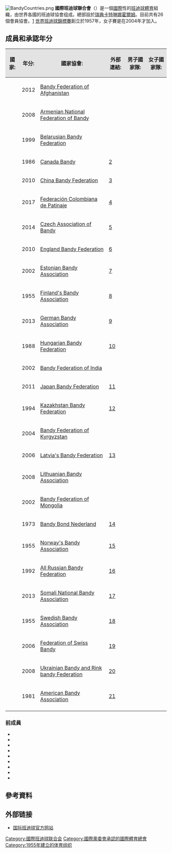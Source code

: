 {{Infobox Organization
| name = 國際班迪球聯合會
| original_name = Federation of International Bandy
| image = 國際班迪球聯合會logo.gif
| size = 100px
| caption = 
| formation = 1955年
| headquarter = [[瑞典|瑞典]][[松茲瓦爾|松茲瓦爾]]
| type = 體育運動
| leader_title= 
| leader_name = 
| membership = 26個會員協會
| website = http://www.worldbandy.com/
}}
[[File:BandyCountries.png|thumb]]
'''國際班迪球聯合會'''（{{lang-en|Federation of International Bandy，'''FIB'''}}）是一個[[國際|國際]]性的[[班迪球|班迪球]][[體育|體育]]組織，由世界各國的班迪球協會组成。總部設於[[瑞典|瑞典]][[卡特琳娜霍爾姆|卡特琳娜霍爾姆]]。目前共有26個會員協會。[https://web.archive.org/web/20181214015548/http://www.worldbandy.com/members.html]
[[世界班迪球錦標賽|世界班迪球錦標賽]]創立於1957年，女子賽是在2004年才加入。

==成員和承認年分==
{| class="wikitable sortable"
!style="background: #e3e3e3;"|國家:
!style="background: #e3e3e3;"|年分:
!style="background: #e3e3e3;"|國家協會:
!style="background: #e3e3e3;"|外部連結:
!style="background: #e3e3e3;"|男子國家隊:
!style="background: #e3e3e3;"|女子國家隊:
|-
| {{flag|Afghanistan}}
| 2012
| [[Bandy_Federation_of_Afghanistan|Bandy Federation of Afghanistan]]
|
|
|
|-
| {{flag|Armenia}}
| 2008
| [[Armenian_National_Federation_of_Bandy|Armenian National Federation of Bandy]]
|
|
|
|-
| {{flag|Belarus}}
| 1999
|[[Belarusian_Bandy_Federation|Belarusian Bandy Federation]]
|
| {{bandy|Belarus}}
|
|-
| {{flag|Canada}}
| 1986
|[[Canada_Bandy|Canada Bandy]]
|[http://www.canadabandy.ca/] {{Wayback|url=http://www.canadabandy.ca/ |date=20110706170328 }} 
| {{bandy|Canada}}
| {{bandyW|Canada}}
|-
| {{flag|China}}
| 2010  
| [[China_Bandy_Federation|China Bandy Federation]]
|[https://web.archive.org/web/20160304225611/http://www.chinabandy.org/]
|{{bandy|China}}
|{{bandyW|China}}
|-
| {{flag|Colombia}}
| 2017
| [[Federación_Colombiana_de_Patinaje|Federación Colombiana de Patinaje]]
| [http://www.patinajesobrehielo.org.co/] {{Wayback|url=http://www.patinajesobrehielo.org.co/ |date=20210109195634 }}
| 
|
|-
| {{flag|Czech Republic}}
| 2014
| [[Czech_Association_of_Bandy|Czech Association of Bandy]]
| [http://czechbandy.cz/]{{Wayback|url=http://czechbandy.cz/ |date=20141029143359 }}
| {{bandy|Czech Republic}}
|
|-
| {{flag|England}}
| 2010
| [[England_Bandy_Federation|England Bandy Federation]]
| [http://www.englandbandyfederation.co.uk/] {{Wayback|url=http://www.englandbandyfederation.co.uk/ |date=20200815194939 }}
| {{bandy|England}}
| {{bandyW|England}}
|-
| {{flag|Estonia}}
| 2002
|[[Estonian_Bandy_Association|Estonian Bandy Association]]
|[https://web.archive.org/web/20110613220129/http://www.hot.ee/estbandy/]
| {{bandy|Estonia}}
|
|-
| {{flag|Finland}}
| 1955
|[[Finland's_Bandy_Association|Finland's Bandy Association]]
|[http://www.finbandy.fi]{{Wayback|url=http://www.finbandy.fi/ |date=20100105151853 }}
|{{bandy|Finland}}
|{{bandyW|Finland}}
|-
| {{flag|Germany}}
| 2013
|[[German_Bandy_Association|German Bandy Association]]
|[http://bandy-bund.de]{{Webarchive|url=https://archive.is/20131112004310/http://bandy-bund.de/ |date=2013-11-12 }}
|{{bandy|Germany}}
|
|-
| {{flag|Hungary}}
| 1988
|[[Hungarian_Bandy_Federation|Hungarian Bandy Federation]]
|[http://www.bandy.hu/]{{Wayback|url=http://www.bandy.hu/ |date=20110721103612 }}
|{{bandy|Hungary}}
|{{BandyW|Hungary}}
|-
|{{flag|India}}
| 2002
|[[Bandy_Federation_of_India|Bandy Federation of India]] 
|
|{{bandy|India}}
|
|-
|{{flag|Japan}}
| 2011
|[[Japan_Bandy_Federation|Japan Bandy Federation]]
|[https://web.archive.org/web/20150114164752/http://bandy.or.jp/]
|{{bandy|Japan}}
|
|-
|{{flag|Kazakhstan}}
| 1994
|[[Kazakhstan_Bandy_Federation|Kazakhstan Bandy Federation]]
|[https://web.archive.org/web/20170312060741/http://kazbandy.kz/]
|{{bandy|Kazakhstan}}
|
|-
|{{flag|Kyrgyzstan}}
| 2004
|[[Bandy_Federation_of_Kyrgyzstan|Bandy Federation of Kyrgyzstan]]
|
|{{bandy|Kyrgyzstan}}
|
|-
|{{flag|Latvia}}
| 2006
|[[Latvia's_Bandy_Federation|Latvia's Bandy Federation]]
|[https://web.archive.org/web/20130522105706/http://bandy.lv/]
|{{bandy|Latvia}}
|
|-
|{{flag|Lithuania}}
| 2008
|[[Lithuanian_Bandy_Association|Lithuanian Bandy Association]]
|
|
|
|-
|{{flag|Mongolia}}
| 2002
|[[Bandy_Federation_of_Mongolia|Bandy Federation of Mongolia]]
|
|{{bandy|Mongolia}}
|
|-
|{{flag|Netherlands}}
| 1973
|[[Bandy_Bond_Nederland|Bandy Bond Nederland]]
|[http://www.bandybond.nl/] {{Wayback|url=http://www.bandybond.nl/ |date=20130127220421 }}
|{{bandy|Netherlands}}
|
|-
|{{flag|Norway}}
| 1955
|[[Norway's_Bandy_Association|Norway's Bandy Association]]
|[http://www.bandyforbundet.no/bandy/]{{Wayback|url=http://www.bandyforbundet.no/bandy/ |date=20160607040843 }}
|{{bandy|Norway}}
|{{bandyW|Norway}}
|-
|{{flag|Russia}}
| 1992
|[[All_Russian_Bandy_Federation|All Russian Bandy Federation]] 
|[http://www.rusbandy.ru/] {{Wayback|url=http://www.rusbandy.ru/ |date=20110821063717 }}
|{{bandy|Russia}}
|{{bandyW|Russia}}
|-
| {{flag|Somalia}}
| 2013
| [[Somali_National_Bandy_Association|Somali National Bandy Association]]
| [https://web.archive.org/web/20140121041220/http://www.somaliabandy2014.com/]
| {{bandy|Somalia}}
|
|-
|{{flag|Sweden}}
| 1955
|[[Swedish_Bandy_Association|Swedish Bandy Association]]
|[http://www.svenskbandy.se/]{{Wayback|url=http://www.svenskbandy.se/ |date=20100327182915 }}
|{{bandy|Sweden}}
|{{bandyW|Sweden}}
|-
|{{flag|Switzerland}}
|2006
|[[Federation_of_Swiss_Bandy|Federation of Swiss Bandy]]
|[https://web.archive.org/web/20131205231238/http://www.swissbandy.ch/index.de.htm]
|
|
|-
|{{flag|Ukraine}}
| 2008
|[[Ukrainian_Bandy_and_Rink_bandy_Federation|Ukrainian Bandy and Rink bandy Federation]]
|[http://www.ukrbandy.org.ua] {{Wayback|url=http://www.ukrbandy.org.ua/ |date=20201029011039 }}
|{{bandy|Ukraine}}
|
|-
|{{flag|United States}}
| 1981
|[[American_Bandy_Association|American Bandy Association]]
|[http://www.usabandy.com/]{{Wayback|url=http://www.usabandy.com/ |date=20180211044326 }}
|{{bandy|United States}}
|{{bandyW|United States}}
|-
|}

===前成員===
* {{flag|Soviet Union}}
* {{flag|West Germany}}
* {{flag|Argentina}}
* {{flag|Australia}}
* {{flag|Denmark}}
* {{flag|Republic of Ireland}}
* {{flag|Italy}}
* {{flag|Poland}}
* {{flag|Serbia}}

== 參考資料 ==
{{reflist}}

== 外部链接 ==
* [http://www.worldbandy.com/ 国际班迪球官方网站]{{Wayback|url=http://www.worldbandy.com/ |date=20121015083256 }}

{{國際運動總會}}

[[Category:國際班迪球联合会|Category:國際班迪球联合会]]
[[Category:國際奧委會承認的國際體育總會|Category:國際奧委會承認的國際體育總會]]
[[Category:1955年建立的体育组织|Category:1955年建立的体育组织]]